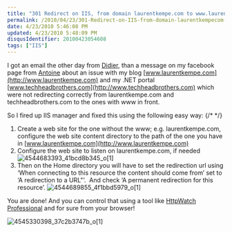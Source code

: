 ```yaml
---
title: "301 Redirect on IIS, from domain laurentkempe.com to www.laurentkempe.com"
permalink: /2010/04/23/301-Redirect-on-IIS-from-domain-laurentkempecom-to-wwwlaurentkempecom/
date: 4/23/2010 5:46:08 PM
updated: 4/23/2010 5:48:09 PM
disqusIdentifier: 20100423054608
tags: ["IIS"]
---
```

I got an email the other day from [Didier](http://didierbeck.com/), than a message on my facebook page from [Antoine](http://www.facebook.com/aemond) about an issue with my blog [www.laurentkempe.com](http://www.laurentkempe.com) and my .NET portal [www.techheadbrothers.com](http://www.techheadbrothers.com) which were not redirecting correctly from laurentkempe.com and techheadbrothers.com to the ones with www in front.

So I fired up IIS manager and fixed this using the following easy way:
{/* <!-- more --> */}

1.  Create a web site for the one without the www; e.g. laurentkempe.com, configure the web site content directory to the path of the one you have in [www.laurentkempe.com](http://www.laurentkempe.com) 
2.  Configure the web site to listen on laurentkempe.com, if needed
![4544683393_41bcd8b345_o[1]](/images/4544683393_41bcd8b345_o%5B1%5D.png "4544683393_41bcd8b345_o[1]")         
3.  Then on the Home directory you will have to set the redirection url using ‘When connecting to this resource the content should come from’ set to ‘A redirection to a URL"’.  And check ‘A permanent redirection for this resource’.
![4544689855_4f1bbd5979_o[1]](/images/4544689855_4f1bbd5979_o%5B1%5D.png "4544689855_4f1bbd5979_o[1]")   

You are done! And you can control that using a tool like [HttpWatch Professional](http://www.httpwatch.com/) and for sure from your browser!

![4545330398_37c2b3747b_o[1]](/images/4545330398_37c2b3747b_o%5B1%5D.png "4545330398_37c2b3747b_o[1]")
